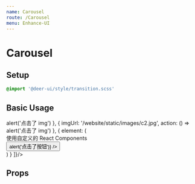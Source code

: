```yaml
---
name: Carousel
route: /Carousel
menu: Enhance-UI
---
```



# Carousel

## Setup

```scss
@import '@deer-ui/style/transition.scss'
```

## Basic Usage

<Playground>
  <Carousel
    styleConfig={{
      width: '100%',
      height: 500
    }}
    carouselItems={[
      {
        imgUrl: '/website/static/images/c1.jpg',
        action: () => alert('点击了 img')
      },
      {
        imgUrl: '/website/static/images/c2.jpg',
        action: () => alert('点击了 img')
      },
      {
        element: (
          <div className="p20 t_white">
            <div>使用自定义的 React Components</div>
            <Button text="任意的组件" onClick={e => alert('点击了按钮')} />
          </div>
        )
      }
    ]}/>
</Playground>

## Props

<Props of={Carousel} />
